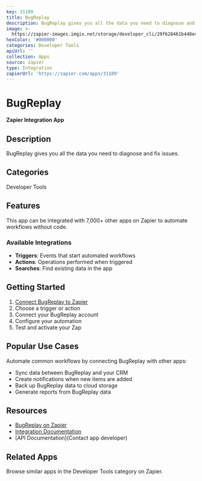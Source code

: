 ```yaml
---
key: 31109
title: BugReplay
description: BugReplay gives you all the data you need to diagnose and fix issues.
image: >-
  https://zapier-images.imgix.net/storage/developer_cli/29f628461b448e43cce7191ef7dd6ba4_2.png?auto=format%2Ccompress&ixlib=python-3.0.0&q=50
hexColor: '#000000'
categories: Developer Tools
apiUrl: ''
collection: Apps
source: zapier
type: Integration
zapierUrl: 'https://zapier.com/apps/31109'
---
```

# BugReplay

**Zapier Integration App**

## Description

BugReplay gives you all the data you need to diagnose and fix issues.

## Categories

Developer Tools

## Features

This app can be integrated with 7,000+ other apps on Zapier to automate workflows without code.

### Available Integrations

- **Triggers**: Events that start automated workflows
- **Actions**: Operations performed when triggered
- **Searches**: Find existing data in the app

## Getting Started

1. [Connect BugReplay to Zapier](https://zapier.com/apps/31109)
2. Choose a trigger or action
3. Connect your BugReplay account
4. Configure your automation
5. Test and activate your Zap

## Popular Use Cases

Automate common workflows by connecting BugReplay with other apps:

- Sync data between BugReplay and your CRM
- Create notifications when new items are added
- Back up BugReplay data to cloud storage
- Generate reports from BugReplay data

## Resources

- [BugReplay on Zapier](https://zapier.com/apps/31109)
- [Integration Documentation](https://zapier.com/apps/31109/integrations)
- [API Documentation](Contact app developer)

## Related Apps

Browse similar apps in the Developer Tools category on Zapier.
